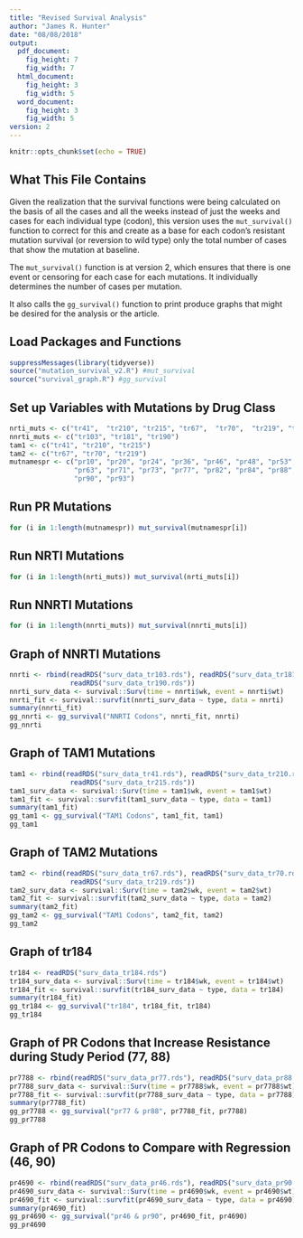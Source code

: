 ```yaml
---
title: "Revised Survival Analysis"
author: "James R. Hunter"
date: "08/08/2018"
output: 
  pdf_document:
    fig_height: 7
    fig_width: 7
  html_document:
    fig_height: 3
    fig_width: 5
  word_document:
    fig_height: 3
    fig_width: 5
version: 2
---
```


```r
knitr::opts_chunk$set(echo = TRUE)
```

## What This File Contains

Given the realization that the survival functions were being calculated on the basis of all the cases and all the weeks instead of just the weeks and cases for each individual type (codon), this version uses the `mut_survival()` function to correct for this and create as a base for each codon's resistant mutation survival (or reversion to wild type) only the total number of cases that show the mutation at baseline.

The `mut_survival()` function is at version 2, which ensures that there is one event or censoring for each case for each mutations. It individually determines the number of cases per mutation.

It also calls the `gg_survival()` function to print produce graphs that might be desired for the analysis or the article.

## Load Packages and Functions

```r
suppressMessages(library(tidyverse))
source("mutation_survival_v2.R") #mut_survival
source("survival_graph.R") #gg_survival
```

## Set up Variables with Mutations by Drug Class

```r
nrti_muts <- c("tr41",  "tr210", "tr215", "tr67",  "tr70",  "tr219", "tr184")
nnrti_muts <- c("tr103", "tr181", "tr190")
tam1 <- c("tr41", "tr210", "tr215")
tam2 <- c("tr67", "tr70", "tr219")
mutnamespr <- c("pr10", "pr20", "pr24", "pr36", "pr46", "pr48", "pr53", "pr54", 
                "pr63", "pr71", "pr73", "pr77", "pr82", "pr84", "pr88", "pr89", 
                "pr90", "pr93")
```

## Run PR Mutations

```r
for (i in 1:length(mutnamespr)) mut_survival(mutnamespr[i])
```

## Run NRTI Mutations

```r
for (i in 1:length(nrti_muts)) mut_survival(nrti_muts[i])
```

## Run NNRTI Mutations

```r
for (i in 1:length(nnrti_muts)) mut_survival(nnrti_muts[i])
```

## Graph of NNRTI Mutations

```r
nnrti <- rbind(readRDS("surv_data_tr103.rds"), readRDS("surv_data_tr181.rds"),
               readRDS("surv_data_tr190.rds"))
nnrti_surv_data <- survival::Surv(time = nnrti$wk, event = nnrti$wt)
nnrti_fit <- survival::survfit(nnrti_surv_data ~ type, data = nnrti)
summary(nnrti_fit)
gg_nnrti <- gg_survival("NNRTI Codons", nnrti_fit, nnrti)
gg_nnrti
```

## Graph of TAM1 Mutations

```r
tam1 <- rbind(readRDS("surv_data_tr41.rds"), readRDS("surv_data_tr210.rds"),
               readRDS("surv_data_tr215.rds"))
tam1_surv_data <- survival::Surv(time = tam1$wk, event = tam1$wt)
tam1_fit <- survival::survfit(tam1_surv_data ~ type, data = tam1)
summary(tam1_fit)
gg_tam1 <- gg_survival("TAM1 Codons", tam1_fit, tam1)
gg_tam1
```

## Graph of TAM2 Mutations

```r
tam2 <- rbind(readRDS("surv_data_tr67.rds"), readRDS("surv_data_tr70.rds"),
               readRDS("surv_data_tr219.rds"))
tam2_surv_data <- survival::Surv(time = tam2$wk, event = tam2$wt)
tam2_fit <- survival::survfit(tam2_surv_data ~ type, data = tam2)
summary(tam2_fit)
gg_tam2 <- gg_survival("TAM1 Codons", tam2_fit, tam2)
gg_tam2
```

## Graph of tr184

```r
tr184 <- readRDS("surv_data_tr184.rds")
tr184_surv_data <- survival::Surv(time = tr184$wk, event = tr184$wt)
tr184_fit <- survival::survfit(tr184_surv_data ~ type, data = tr184)
summary(tr184_fit)
gg_tr184 <- gg_survival("tr184", tr184_fit, tr184)
gg_tr184
```



## Graph of PR Codons that Increase Resistance during Study Period (77, 88)

```r
pr7788 <- rbind(readRDS("surv_data_pr77.rds"), readRDS("surv_data_pr88.rds"))
pr7788_surv_data <- survival::Surv(time = pr7788$wk, event = pr7788$wt)
pr7788_fit <- survival::survfit(pr7788_surv_data ~ type, data = pr7788)
summary(pr7788_fit)
gg_pr7788 <- gg_survival("pr77 & pr88", pr7788_fit, pr7788)
gg_pr7788
```

## Graph of PR Codons to Compare with Regression (46, 90)

```r
pr4690 <- rbind(readRDS("surv_data_pr46.rds"), readRDS("surv_data_pr90.rds"))
pr4690_surv_data <- survival::Surv(time = pr4690$wk, event = pr4690$wt)
pr4690_fit <- survival::survfit(pr4690_surv_data ~ type, data = pr4690)
summary(pr4690_fit)
gg_pr4690 <- gg_survival("pr46 & pr90", pr4690_fit, pr4690)
gg_pr4690

```



